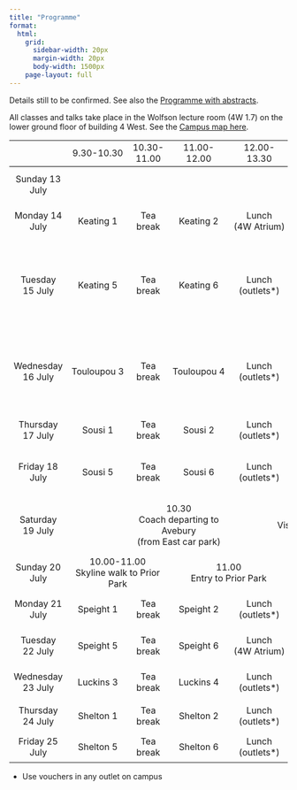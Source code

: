 ```yaml
---
title: "Programme"
format: 
  html:
    grid:
      sidebar-width: 20px
      margin-width: 20px
      body-width: 1500px
    page-layout: full
---
```



Details still to be confirmed. See also the [Programme with abstracts](abstracts.qmd).

All classes and talks take place in the Wolfson lecture room (4W 1.7) on the lower ground floor of building 4 West.
See the [Campus map here](https://www.bath.ac.uk/locations/university-of-bath-claverton-down-campus/).


```{=html}

<style type="text/css">
tr { height: 3.5em; }

tr.toprow { height: 1.5em; }

tr.toprow td { border-bottom: thin solid black; }

td { text-align: center; }
</style>

<table leftmargin=10 cellspacing=0 cellpadding=5>
<tr class="toprow">
<td></td>
<td>9.30-10.30</td>
<td>10.30-11.00</td>
<td>11.00-12.00</td>
<td>12.00-13.30</td>
<td>13.30-14.30</td>
<td>14.30-15.00</td>
<td>15.00-16.00</td>
<td>16.15-17.15</td>
<td>19.15-20.00</td>
<td></td></tr>

<tr><td>Sunday 13 July</td>
<td></td> <td></td> <td></td> <td></td> <td colspan="2">Check-in from 15.00</td> <td></td>
<td>Tea (4W Atrium)</td><td>Dinner (Lime tree)</td></tr>

<tr><td>Monday 14 July</td>
<td>Keating 1</td><td>Tea break</td><td>Keating 2</td>
<td>Lunch (4W&nbsp;Atrium)</td>
<td>Keating 3</td><td>Tea break</td><td>Keating 4</td>
<td>Lawson</td><td>Dinner (Lime tree)</td></tr>

<tr><td>Tuesday 15 July</td>
<td>Keating 5</td><td>Tea break</td><td>Keating 6</td>
<td>Lunch (outlets*)</td>
<td>Touloupou&nbsp;1</td><td>Tea break</td><td>Touloupou&nbsp;2</td>
<td>Green</td><td>Dinner (Lime tree)</td>
<td>17.30-20.00<br>Outdoor games (Medical<br>centre sports field)</td></tr>

<tr><td>Wednesday 16 July</td>
<td>Touloupou&nbsp;3</td><td>Tea break</td><td>Touloupou&nbsp;4</td>
<td>Lunch (outlets*)</td>
<td>Touloupou&nbsp;5</td><td>Tea break</td><td>Touloupou 6</td>
<td>TBD</td><td>18.00-21.00<br>Pizza and board games<br>(Claverton rooms)</td>
</tr>

<tr><td>Thursday 17 July</td>
<td>Sousi 1</td><td>Tea break</td><td>Sousi 2</td>
<td>Lunch (outlets*)</td>
<td>Sousi 3</td><td>Tea break</td><td>Sousi 4</td>
<td>Tripaldi</td><td>Dinner (Lime tree)</td>
</tr>

<tr><td>Friday 18 July</td>
<td>Sousi 5</td><td>Tea break</td><td>Sousi 6</td>
<td>Lunch (outlets*)</td>
<td colspan="3">14.15-16.15<br>Walking tour of Bath</td>
<td>16.45-18.00<br>Roman Baths</td></tr>


<tr><td>Saturday 19 July</td>
<td></td>
<td colspan="2">10.30<br>Coach departing to Avebury<br>(from East car park)</td><td colspan="3">Visit at Avebury</td><td>15.00<br>Coach departing from Avebury</td></tr>
</tr>

<tr><td>Sunday 20 July</td>
<td colspan="2">10.00-11.00<br>Skyline walk to Prior Park</td><td colspan="2">11.00<br>Entry to Prior Park</td></tr>

<tr><td>Monday 21 July</td>
<td>Speight 1</td><td>Tea break</td><td>Speight 2</td>
<td>Lunch (outlets*)</td>
<td>Speight 3</td><td>Tea break</td><td>Speight 4</td>
<td>Horton</td><td>Dinner (Lime tree)</td></tr>

<tr><td>Tuesday 22 July</td>
<td>Speight 5</td><td>Tea break</td><td>Speight 6</td>
<td>Lunch (4W&nbsp;Atrium)</td>
<td>Luckins 1</td><td>Tea break</td><td>Luckins 2</td>
<td>Spence</td><td>Dinner (Lime tree)</td>
</tr>

<tr><td>Wednesday 23 July</td>
<td>Luckins 3</td><td>Tea break</td><td>Luckins 4</td>
<td>Lunch (outlets*)</td>
<td>Luckins 5</td><td>Tea break</td><td>Luckins 6</td>
<td>PhD student talks</td><td>Dinner (Lime tree)</td>
</tr>

<tr><td>Thursday 24 July</td>
<td>Shelton 1</td><td>Tea break</td><td>Shelton 2</td>
<td>Lunch (outlets*)</td>
<td>Shelton 3</td><td>Tea break</td><td>Shelton 4</td>
<td>Leary</td><td>Dinner (TBD)</td>
</tr>

<tr><td>Friday 25 July</td>
<td>Shelton 5</td><td>Tea break</td><td>Shelton 6</td>
<td>Lunch (outlets*)</td></tr>

</table>

```

* Use vouchers in any outlet on campus

